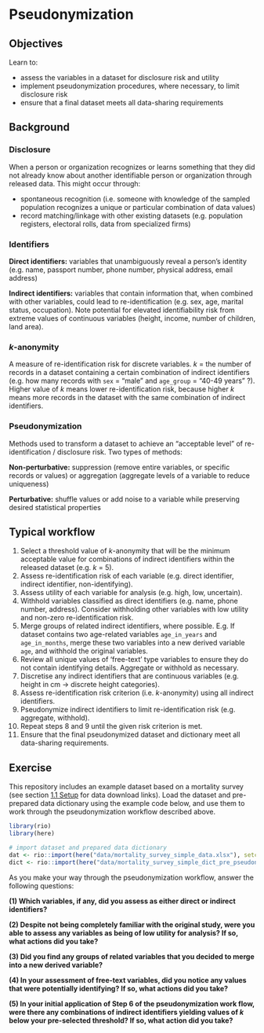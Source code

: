 
# Pseudonymization {#pseudonym}

## Objectives

Learn to:

- assess the variables in a dataset for disclosure risk and utility
- implement pseudonymization procedures, where necessary, to limit disclosure
risk
- ensure that a final dataset meets all data-sharing requirements

## Background

### Disclosure

When a person or organization recognizes or learns something that they did not
already know about another identifiable person or organization through released
data. This might occur through:

- spontaneous recognition (i.e. someone with knowledge of the sampled population
recognizes a unique or particular combination of data values)
- record matching/linkage with other existing datasets (e.g. population
registers, electoral rolls, data from specialized firms)

### Identifiers

**Direct identifiers:** variables that unambiguously reveal a person’s identity
(e.g. name, passport number, phone number, physical address, email address)

**Indirect identifiers:** variables that contain information that, when combined
with other variables, could lead to re-identification (e.g. sex, age, marital
status, occupation). Note potential for elevated identifiability risk from
extreme values of continuous variables (height, income, number of children, land
area).

### *k*-anonymity

A measure of re-identification risk for discrete variables. *k* = the number of
records in a dataset containing a certain combination of indirect identifiers
(e.g. how many records with `sex` = "male" and `age_group` = "40-49 years" ?).
Higher value of *k* means lower re-identification risk, because higher *k* means
more records in the dataset with the same combination of indirect identifiers.

### Pseudonymization

Methods used to transform a dataset to achieve an “acceptable level” of
re-identification / disclosure risk. Two types of methods:

**Non-perturbative:** suppression (remove entire variables, or specific records
or values) or aggregation (aggregate levels of a variable to reduce uniqueness)

**Perturbative:** shuffle values or add noise to a variable while preserving
desired statistical properties

## Typical workflow

1. Select a threshold value of *k*-anonymity that will be the minimum
acceptable value for combinations of indirect identifiers within the released
dataset (e.g. *k* = 5).
2. Assess re-identification risk of each variable (e.g. direct identifier,
indirect identifier, non-identifying).
3. Assess utility of each variable for analysis (e.g. high, low, uncertain).
4. Withhold variables classified as direct identifiers (e.g. name, phone number,
address). Consider withholding other variables with low utility and non-zero
re-identification risk.
5. Merge groups of related indirect identifiers, where possible. E.g. If dataset
contains two age-related variables `age_in_years` and `age_in_months`, merge
these two variables into a new derived variable `age`, and withhold the original
variables.
6. Review all unique values of 'free-text' type variables to ensure they do not
contain identifying details. Aggregate or withhold as necessary.
7. Discretise any indirect identifiers that are continuous variables (e.g.
height in cm -> discrete height categories).
8. Assess re-identification risk criterion (i.e. *k*-anonymity) using all
indirect identifiers.
9. Pseudonymize indirect identifiers to limit re-identification risk (e.g.
aggregate, withhold).
10. Repeat steps 8 and 9 until the given risk criterion is met.
11. Ensure that the final pseudonymized dataset and dictionary meet all
data-sharing requirements.

## Exercise

This repository includes an example dataset based on a mortality survey (see
section [1.1 Setup](#setup) for data download links). Load the dataset and
pre-prepared data dictionary using the example code below, and use them to work
through the pseudonymization workflow described above.

```r
library(rio)
library(here)

# import dataset and prepared data dictionary
dat <- rio::import(here("data/mortality_survey_simple_data.xlsx"), setclass = "tbl")
dict <- rio::import(here("data/mortality_survey_simple_dict_pre_pseudonym.xlsx"), setclass = "tbl")
```

As you make your way through the pseudonymization workflow, answer the following
questions:

**(1) Which variables, if any, did you assess as either direct or indirect
identifiers?**

**(2) Despite not being completely familiar with the original study, were you
able to assess any variables as being of low utility for analysis? If so, what
actions did you take?**

**(3) Did you find any groups of related variables that you decided to merge
into a new derived variable?**

**(4) In your assessment of free-text variables, did you notice any values that
were potentially identifying? If so, what actions did you take?**

**(5) In your initial application of Step 6 of the pseudonymization work flow,
were there any combinations of indirect identifiers yielding values of *k* below
your pre-selected threshold? If so, what action did you take?**

